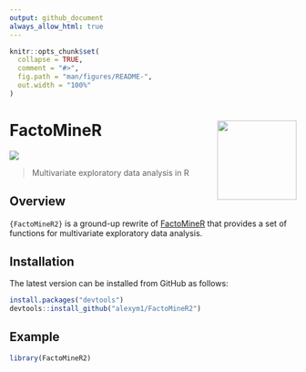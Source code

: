 ---
output: github_document
always_allow_html: true
---

<!-- README.md is generated from README.Rmd. Please edit that file -->

```{r, include = FALSE}
knitr::opts_chunk$set(
  collapse = TRUE,
  comment = "#>",
  fig.path = "man/figures/README-",
  out.width = "100%"
)
```

# FactoMineR <a href=#><img src='man/figures/sticker.png' align="right" height="139" /></a>

![](https://img.shields.io/badge/github%20version-0.1.0-orange.svg)

> Multivariate exploratory data analysis in R


## Overview
`{FactoMineR2}` is a ground-up rewrite of [FactoMineR](https://github.com/husson/FactoMineR/tree/master) that provides a set of functions for multivariate exploratory data analysis.


## Installation

The latest version can be installed from GitHub as follows: 

```{r eval = FALSE}
install.packages("devtools")
devtools::install_github("alexym1/FactoMineR2")
```

## Example

```{r, echo = TRUE, message = FALSE, warning = FALSE}
library(FactoMineR2)
```
